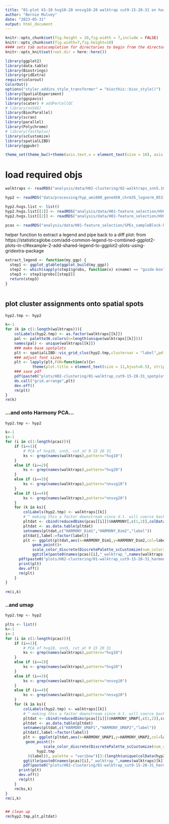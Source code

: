 ```yaml
---
title: "01-plot k5-10 hvg10-20 nnsvg10-20 walktrap cut9-15-20-31 on harmony corrected UMAP, PCA, spots.Rmd"
author: "Bernie Mulvey"
date: "2023-05-31"
output: html_document
---
```


```r
knitr::opts_chunk$set(fig.height = 10,fig.width = 7,include = FALSE)
knitr::opts_chunk$set(fig.width=7,fig.height=10)
#### sets tab autocompletion for directories to begin from the directory containing the .Rproj session, instead of the script's directory if different
knitr::opts_knit$set(root.dir = here::here())

library(ggplot2)
library(data.table)
library(Biostrings)
library(gridExtra)
require(colorout)
ColorOut()
options("styler.addins_style_transformer" = "biocthis::bioc_style()")
library(SpatialExperiment)
library(ggspavis)
library(scater) # addPerCellQC
# library(nnSVG)
library(BiocParallel)
library(scran)
library(parallel)
library(Polychrome)
# library(fasthplus)
library(scCustomize)
library(spatialLIBD)
library(ggpubr)

theme_set(theme_bw()+theme(axis.text.x = element_text(size = 10), axis.title.x = element_text(size = 10), axis.text.y = element_text(size = 11), axis.title.y = element_text(size =11), plot.title = element_text(size = 11,hjust=0.5), strip.text = element_text(size=10), legend.text = element_text(size=10), legend.title = element_text(size=10,hjust=0.5)),legend.text=element)
```

# load required objs
```r
walktraps <- readRDS("analysis/data/H02-clustering/02-walktraps_snn5.10_HVG1020-OR-SVG-1020_cut9.15.20.31.RDS")

hyp2 <- readRDS("data/processing/hyp_umi600_gene450_chrm35_lognorm_053123.RDS")

hyp2.hvgs.list <- list()
hyp2.hvgs.list[[1]] <- readRDS("analysis/data/H01-feature_selection/HVG10pctile_sample-blocked.RDS")
hyp2.hvgs.list[[2]] <- readRDS("analysis/data/H01-feature_selection/HVG20pctile_sample-blocked.RDS")

pcas <- readRDS("analysis/data/H01-feature_selection/SPEs_sampleBlock-hvgs-10or20pctile_nnsvg10or20pctile_Harmony-PCA-UMAP.RDS")

```

helper function to extract a legend and pipe back to a diff plot: from https://statisticsglobe.com/add-common-legend-to-combined-ggplot2-plots-in-r/#example-2-add-shared-legend-to-ggplot2-plots-using-gridextra-package 
```r
extract_legend <- function(my_ggp) {
  step1 <- ggplot_gtable(ggplot_build(my_ggp))
  step2 <- which(sapply(step1$grobs, function(x) x$name) == "guide-box")
  step3 <- step1$grobs[[step2]]
  return(step3)
}



```

## plot cluster assignments onto spatial spots
```r
hyp2.tmp <- hyp2

k<-1
for (k in c(1:length(walktraps))){
    colLabels(hyp2.tmp) <- as.factor(walktraps[[k]])
    pal <- palette36.colors(n=length(unique(walktraps[[k]])))
    names(pal) <- unique(walktraps[[k]])
    ### make base spotplots
    plt <- spatialLIBD::vis_grid_clus(hyp2.tmp,clustervar = "label",pdf_file=NULL,colors = pal,spatial = F,auto_crop = T,return_plots = T,point.size=0.5)
    ### adjust font sizes
    plt <- lapply(plt,FUN=function(x){x+
            theme(plot.title = element_text(size = 11,hjust=0.5), strip.text = element_text(size=10), legend.text = element_text(size=10), legend.title = element_text(size=10,hjust=0.5))})
    ### save pdf
    pdf(paste0("plots/H02-clustering/01-walktrap_cut9-15-20-31_spotplots/",names(walktraps)[k],"_cluster_spotplot.pdf"),height=9,width=13)
    do.call("grid.arrange",plt)
    dev.off()
    rm(plt)
}
rm(k)
```

### ...and onto Harmony PCA...
```r
hyp2.tmp <- hyp2

k<-1
i<-1
for (i in c(1:length(pcas))){
    if (i==1){
        # PCA of hvg10, snn5, cut_at 9 15 20 31
        ks <- grep(names(walktraps),pattern="hvg10")
    }
    else if (i==2){
        ks <- grep(names(walktraps),pattern="hvg20")
    }
    else if (i==3){
        ks <- grep(names(walktraps),pattern="nnsvg10")
    }
    else if (i==4){
        ks <- grep(names(walktraps),pattern="nnsvg20")
    }
    for (k in ks){
        colLabels(hyp2.tmp) <- walktraps[[k]]
        # ^ making this a factor downstream since d.t. will coerce back to numeric
        pltdat <- cbind(reducedDims(pcas[[i]])$HARMONY[,c(1,2)],colData(hyp2.tmp)$label)
        pltdat <- as.data.table(pltdat)
        setnames(pltdat,c("HARMONY_Dim1","HARMONY_Dim2","label"))
        pltdat[,label:=factor(label)]
        plt <- ggplot(pltdat,aes(x=HARMONY_Dim1,y=HARMONY_Dim2,col=label))+
            geom_point()+
            scale_color_discrete(DiscretePalette_scCustomize(num_colors = 2 + length(unique(colData(hyp2.tmp)$label)), palette = "varibow")[3:(length(unique(colData(hyp2.tmp)$label)) + 2)]) +
            ggtitle(paste0(names(pcas)[i],"_walktrap_",names(walktraps)[k]))
      pdf(paste0("plots/H02-clustering/01-walktrap_cut9-15-20-31_harmonyPCA/",names(walktraps)[k],"_clusters_harmonyPCA.pdf"),height=8,width=10)
      print(plt)
      dev.off()
      rm(plt)
    }
}
  
rm(i,k)

```

### ..and umap
```r
hyp2.tmp <- hyp2

plts <- list()
k<-1
i<-1
for (i in c(1:length(pcas))){
    if (i==1){
        # PCA of hvg10, snn5, cut_at 9 15 20 31
        ks <- grep(names(walktraps),pattern="hvg10")
    }
    else if (i==2){
        ks <- grep(names(walktraps),pattern="hvg20")
    }
    else if (i==3){
        ks <- grep(names(walktraps),pattern="nnsvg10")
    }
    else if (i==4){
        ks <- grep(names(walktraps),pattern="nnsvg20")
    }
    for (k in ks){
        colLabels(hyp2.tmp) <- walktraps[[k]]
        # ^ making this a factor downstream since d.t. will coerce back to numeric
        pltdat <- cbind(reducedDims(pcas[[i]])$HARMONY_UMAP[,c(1,2)],colData(hyp2.tmp)$label)
        pltdat <- as.data.table(pltdat)
        setnames(pltdat,c("HARMONY_UMAP1","HARMONY_UMAP2","label"))
        pltdat[,label:=factor(label)]
        plt <- ggplot(pltdat,aes(x=HARMONY_UMAP1,y=HARMONY_UMAP2,col=label))+
         geom_point()+
                 scale_color_discrete(DiscretePalette_scCustomize(num_colors = 2 + length(unique(colData(
              hyp2.tmp
          )$label)), palette = "varibow")[3:(length(unique(colData(hyp2.tmp)$label)) + 2)])+
        ggtitle(paste0(names(pcas)[i],"_walktrap_",names(walktraps)[k]))
        pdf(paste0("plots/H02-clustering/01-walktrap_cut9-15-20-31_harmonyUMAP/",names(walktraps)[k],"_clusters_harmonyUMAP.pdf"),height=8,width=10)
      print(plt)
      dev.off()
      rm(plt)
    }
    rm(ks,k)
}
rm(i,k)


## clean up
rm(hyp2.tmp,plt,pltdat)
```
